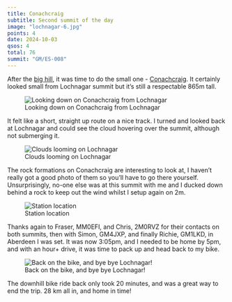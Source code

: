 ```yaml
---
title: Conachcraig
subtitle: Second summit of the day
image: "lochnagar-6.jpg"
points: 4
date: 2024-10-03
qsos: 4
total: 76
summit: "GM/ES-008"
---
```


After the [big hill](https://gm5alx.uk/sota/2024/gm-es-008/), it was time to do the small one - [Conachcraig](https://sotl.as/summits/GM/ES-019). It certainly looked small from Lochnagar summit but it's still a respectable 865m tall.

![Looking down on Conachcraig from Lochnagar](lochnagar-6.jpg)

It felt like a short, straight up route on a nice track. I turned and looked back at Lochnagar and could see the cloud hovering over the summit, although not submerging it.

![Clouds looming on Lochnagar](lochnagar-2.jpg)

The rock formations on Conachcraig are interesting to look at, I haven’t really got a good photo of them so you’ll have to go there yourself. Unsurprisingly, no-one else was at this summit with me and I ducked down behind a rock to keep out the wind whilst I setup again on 2m.

![Station location](lochnagar-3.jpg)

Thanks again to Fraser, MM0EFI, and Chris, 2M0RVZ for their contacts on both summits, then with Simon, GM4JXP, and finally Richie, GM1LKD, in Aberdeen I was set. It was now 3:05pm, and I needed to be home by 5pm, and with an hour+ drive, it was time to pack up and head back to my bike.

![Back on the bike, and bye bye Lochnagar!](lochnagar-1.jpg)

The downhill bike ride back only took 20 minutes, and was a great way to end the trip. 28 km all in, and home in time!
